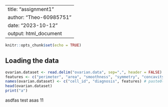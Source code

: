 
---
title: "assignment1"
author: "Theo-60985751"
date: "2023-10-12"
output: html_document
---

```r
knitr::opts_chunk$set(echo = TRUE)
```

## Loading the data

```r
ovarian.dataset <- read.delim("ovarian.data", sep=",", header = FALSE)
features <- c("perimeter", "area", "smoothness", "symmetry", "concavity", paste("protein", seq(1, 25), sep=""))
names(ovarian.dataset) <- c("cell_id", "diagnosis", features) # paste0(features,"_mean"), paste0(features,"_se"), paste0(features,"_worst")
head(ovarian.dataset)
print("a")
```

asdfas
test
asas
11
